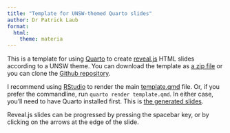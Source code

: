 ```yaml
---
title: "Template for UNSW-themed Quarto slides"
author: Dr Patrick Laub
format:
  html:
    theme: materia
---
```


This is a template for using [Quarto](http://quarto.org) to create [reveal.js](http://revealjs.com) HTML slides according to a UNSW theme.
You can download the template as [a zip file](https://github.com/Pat-Laub/UNSW-Quarto-Slides-Template/releases/download/v1.0.0/UNSW-Quarto-Slides-Template.zip) or you can clone the [Github repository](https://github.com/Pat-Laub/UNSW-Quarto-Slides-Template).

I recommend using [RStudio](http://rstudio.com) to render the main [template.qmd](https://github.com/Pat-Laub/UNSW-Quarto-Slides-Template/blob/main/template.qmd) file.
Or, if you prefer the commandline, run `quarto render template.qmd`.
In either case, you'll need to have Quarto installed first.
This is [the generated slides](https://pat-laub.github.io/UNSW-Quarto-Slides-Template/template.html#/title-slide).

::: {.callout-note}
Reveal.js slides can be progressed by pressing the spacebar key, or by clicking on the arrows at the edge of the slide.
:::
